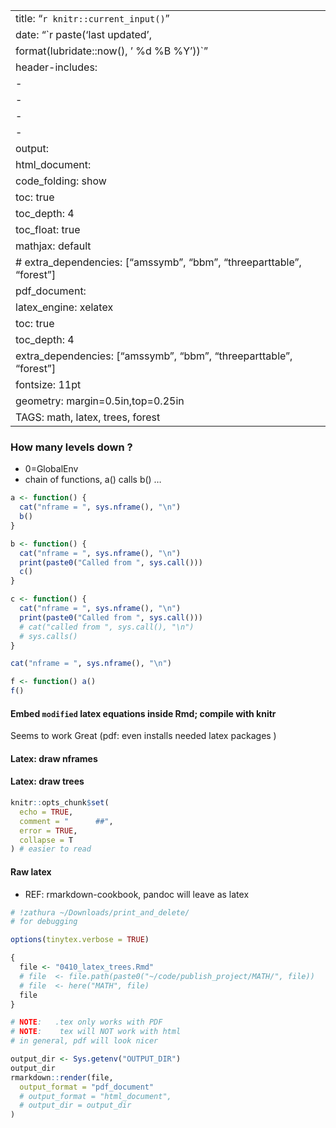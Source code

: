 
---
title: "`r knitr::current_input()`"
date: "`r paste('last updated', 
    format(lubridate::now(), ' %d %B %Y'))`"
header-includes:
  - \usepackage{amssymb}
  - \usepackage{bbm}
  - \usepackage{threeparttable}
  - \usepackage{forest}
output:   
  html_document:  
        code_folding: show
        toc: true 
        toc_depth: 4
        toc_float: true
        mathjax: default
#       extra_dependencies: ["amssymb", "bbm", "threeparttable", "forest"]
  pdf_document:   
    latex_engine: xelatex  
    toc: true
    toc_depth:  4 
    extra_dependencies: ["amssymb", "bbm", "threeparttable", "forest"]
fontsize: 11pt   
geometry: margin=0.5in,top=0.25in   
TAGS:  math, latex, trees, forest
---

<!--  
as of August 2021
-PDF works
-HTML does NOT work
-->


### How many levels down ?  

  -  0=GlobalEnv  
  -  chain of functions, a() calls b() ...  
```r
a <- function() {
  cat("nframe = ", sys.nframe(), "\n")
  b()
}

b <- function() {
  cat("nframe = ", sys.nframe(), "\n")
  print(paste0("Called from ", sys.call()))
  c()
}

c <- function() {
  cat("nframe = ", sys.nframe(), "\n")
  print(paste0("Called from ", sys.call()))
  # cat("called from ", sys.call(), "\n")
  # sys.calls()
}

cat("nframe = ", sys.nframe(), "\n")

f <- function() a()
f()
```

#### Embed `modified` latex equations inside Rmd; compile with knitr
Seems to work Great (pdf:  even installs needed latex packages )


#### Latex:  draw nframes

\begin{forest}
  for tree={
    fit=band,% spaces the tree out a little to avoid collisions
  }
  [.GlobalEnv
    [nframe=1, tier=vegetables
      ["nframe=2", tier=fruits]
    ]
  ]
\end{forest}

#### Latex:  draw trees
\begin{forest}
  for tree={
    fit=band,% spaces the tree out a little to avoid collisions
  }
  [things
    [cabbages, tier=vegetables
      [peaches, tier=fruits]
    ]
    [kings, tier=aristocrats]
    [sealing wax
      [queens, tier=aristocrats
        [carrots, tier=vegetables]
        [pineapple, tier=fruits]
        [aubergine, tier=vegetables]
      ]
    ]
  ]
\end{forest}


```r
knitr::opts_chunk$set(
  echo = TRUE,
  comment = "      ##",
  error = TRUE,
  collapse = T
) # easier to read
```



#### Raw latex
  *  REF:  rmarkdown-cookbook, pandoc will leave as latex
```{=latex}
\begin{tabular}{ll}
A & B \\
A & B \\
\end{tabular}
```

```r
# !zathura ~/Downloads/print_and_delete/
# for debugging

options(tinytex.verbose = TRUE)

{
  file <- "0410_latex_trees.Rmd"
  # file  <- file.path(paste0("~/code/publish_project/MATH/", file))
  # file  <- here("MATH", file)
  file
}

# NOTE:   .tex only works with PDF
# NOTE:    tex will NOT work with html
# in general, pdf will look nicer

output_dir <- Sys.getenv("OUTPUT_DIR")
output_dir
rmarkdown::render(file,
  output_format = "pdf_document"
  # output_format = "html_document",
  # output_dir = output_dir
)
```
